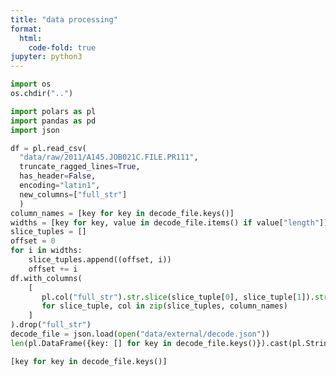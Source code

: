 ```yaml
---
title: "data processing"
format:
  html:
    code-fold: true
jupyter: python3
---
```


```python
import os
os.chdir("..")
```

```python
import polars as pl
import pandas as pd
import json
```

```python
df = pl.read_csv(
  "data/raw/2011/A145.JOB021C.FILE.PR111", 
  truncate_ragged_lines=True,
  has_header=False,
  encoding="latin1",
  new_columns=["full_str"]
  )
column_names = [key for key in decode_file.keys()]
widths = [key for key, value in decode_file.items() if value["length"]]
slice_tuples = []
offset = 0
for i in widths:
    slice_tuples.append((offset, i))
    offset += i
df.with_columns(
    [
       pl.col("full_str").str.slice(slice_tuple[0], slice_tuple[1]).str.strip_chars().alias(col)
       for slice_tuple, col in zip(slice_tuples, column_names)
    ]
).drop("full_str")
decode_file = json.load(open("data/external/decode.json"))
len(pl.DataFrame({key: [] for key in decode_file.keys()}).cast(pl.String).columns)
```

```python
[key for key in decode_file.keys()]

```
